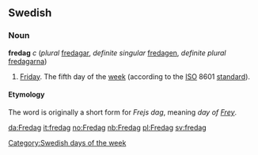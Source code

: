 ==Swedish==
===Noun===
'''fredag''' ''c'' (''plural'' [[fredagar]], ''definite singular'' [[fredagen]], ''definite plural'' [[fredagarna]])

# [[Friday]]. The fifth day of the [[week]] (according to the [[ISO]] 8601 [[standard]]).

====Etymology====
The word is originally a short form for ''Frejs dag'', meaning ''day of [[w:Frey|Frey]]''. 


[[Category:Swedish days of the week]]

[[da:Fredag]]
[[it:fredag]]
[[no:Fredag]]
[[nb:Fredag]]
[[pl:Fredag]]
[[sv:fredag]]